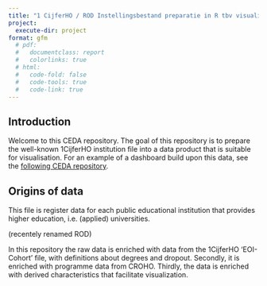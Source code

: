 ```yaml
---
title: "1 CijferHO / ROD Instellingsbestand preparatie in R tbv visualisatie"
project:
  execute-dir: project
format: gfm
  # pdf:
  #   documentclass: report
  #   colorlinks: true
  # html: 
  #   code-fold: false
  #   code-tools: true
  #   code-link: true
---
```


## Introduction

Welcome to this CEDA repository. The goal of this repository is to prepare the well-known 1CijferHO institution file into a data product that is suitable for visualisation. For an example of a dashboard build upon this data, see the [following CEDA repository](https://github.com/ed2c/1cho_ins_visualisation_tableau).

## Origins of data

This file is register data for each public educational institution that provides higher education, i.e. (applied) universities.

(recentely renamed ROD)

In this repository the raw data is enriched with data from the 1CijferHO 'EOI-Cohort' file, with definitions about degrees and dropout. Secondly, it is enriched with programme data from CROHO. Thirdly, the data is enriched with derived characteristics that facilitate visualization.
